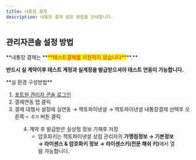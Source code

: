 ```yaml
---
title: 내통장 결제
description: 내통장 결제 설정 방법을 안내합니다.
---
```





## 관리자콘솔 설정 방법

<Tabs>
<Tab title="테스트 결제">
**내통장 결제는 **<mark style="color:red;">**테스트결제를 지원하지 않습니다**</mark>**.**

**반드시 실 계약이후 테스트 계정과 실계정을 발급받으셔야 테스트 연동이 가능합니다.**

</Tab>

<Tab title="실 결제">
**실 환경 구성방법**

1. [포트원 관리자 콘솔 로그인](https://admin.portone.io)
2. 결제연동 탭 클릭
3. 결제 대행사 설정에 실연동 → 헥토파이낸셜 → 헥토파이낸셜 내통장결제 선택후 오른쪽 `+ 추가` 버튼 클릭

<Figure src={image5} caption="실 환경 설정 예시" />

4. 계약 후 발급받은 실상점 정보 기재후 저장
   - 암호화키는 헥토파이낸셜 상점 관리자의 <strong>가맹점정보 → 기본정보 → 라이센스 & 암호화키 정보 → 라이센스키(전문 해쉬 키)</strong>에서 열람 가능합니다.

<Figure src={image6} caption="암호화키 확인 방법" />

<Figure src={image7} caption="실 환경 상세 설정 예시" />

</Tab>
</Tabs>

